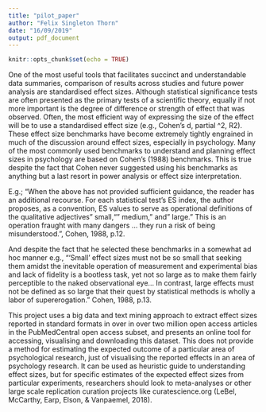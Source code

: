 ```yaml
---
title: "pilot_paper"
author: "Felix Singleton Thorn"
date: "16/09/2019"
output: pdf_document
---
```


```r
knitr::opts_chunk$set(echo = TRUE)
```

One of the most useful tools that facilitates succinct and understandable data summaries, comparison of results across studies and future power analysis are standardised effect sizes. Although statistical significance tests are often presented as the primary tests of a scientific theory, equally if not more important is the degree of difference or strength of effect that was observed. Often, the most efficient way of expressing the size of the effect will be to use a standardised effect size (e.g., Cohen’s d, partial \eta^2, R2). These effect size benchmarks have become extremely tightly engrained in much of the discussion around effect sizes, especially in psychology. Many of the most commonly used benchmarks to understand and planning effect sizes in psychology are based on Cohen’s (1988) benchmarks. This is true despite the fact that Cohen never suggested using his benchmarks as anything but a last resort in power analysis or effect size interpretation. 

E.g.; “When the above has not provided sufficient guidance, the reader has an additional recourse. For each statistical test's ES index, the author proposes, as a convention, ES values to serve as operational definitions of the qualitative adjectives" small,"" medium," and" large." This is an operation fraught with many dangers … they run a risk of being misunderstood.”, Cohen, 1988, p.12. 

And despite the fact that he selected these benchmarks in a somewhat ad hoc manner e.g., “‘Small’ effect sizes must not be so small that seeking them amidst the inevitable operation of measurement and experimental bias and lack of fidelity is a bootless task, yet not so large as to make them fairly perceptible to the naked observational eye… In contrast, large effects must not be defined as so large that their quest by statistical methods is wholly a labor of supererogation.” Cohen, 1988, p.13. 

This project uses a big data and text mining approach to extract effect sizes reported in standard formats in over in over two million open access articles in the PubMedCentral open access subset, and presents an online tool for accessing, visualising and downloading this dataset. This does not provide a method for estimating the expected outcome of a particular area of psychological research, just of visualising the reported effects in an area of psychology research. It can be used as heuristic guide to understanding effect sizes, but for specific estimates of the expected effect sizes from particular experiments, researchers should look to meta-analyses or other large scale replication curation projects like curatescience.org (LeBel, McCarthy, Earp, Elson, & Vanpaemel, 2018). 
